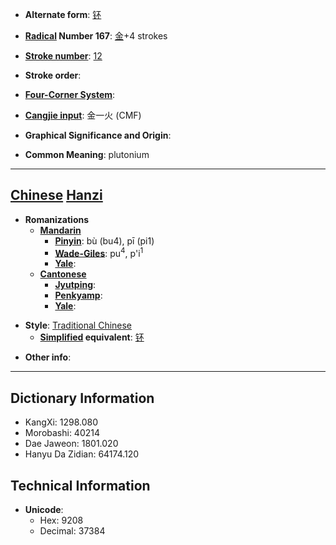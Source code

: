 * '''Alternate form''': [[钚]]

* '''[[Wiktionary:Chinese radical index| Radical]] Number 167''': [[Wiktionary:Chinese radical index 金|金]]+4 strokes

* '''[[Wiktionary:Chinese total strokes index|Stroke number]]''': [[Wiktionary:Chinese total strokes index 12|12]]

* '''Stroke order''': 

* '''[[Wiktionary:Chinese four corner index|Four-Corner System]]''': 

* '''[[Wiktionary:Chinese Cangjie index|Cangjie input]]''': 金一火 (CMF)

* '''Graphical Significance and Origin''': 

* '''Common Meaning''': plutonium

----

== [[Chinese]] [[Hanzi]] ==

* '''Romanizations'''
** '''[[Mandarin]]'''
*** '''[[Pinyin]]''': bù (bu4), pī (pi1)
*** '''[[Wade-Giles]]''': pu<sup>4</sup>, p'i<sup>1</sup>
*** '''[[Yale]]''': 
** '''[[Cantonese]]'''
*** '''[[Jyutping]]''':
*** '''[[Penkyamp]]''': 
*** '''[[Yale]]''': 

* '''Style''': [[Traditional Chinese]] 
** '''[[Simplified Chinese|Simplified]] equivalent''': [[钚]]

* '''Other info''': 

----

== Dictionary Information ==

* KangXi: 1298.080
* Morobashi: 40214
* Dae Jaweon: 1801.020
* Hanyu Da Zidian: 64174.120

== Technical Information ==

* '''Unicode''':
** Hex: 9208
** Decimal: 37384